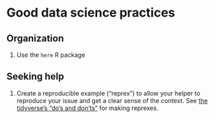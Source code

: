 # Good data science practices

## Organization

1. Use the `here` R package

## Seeking help

1. Create a reproducible example ("reprex") to allow your helper to reproduce your issue and get a clear sense of the context. See [the tidyverse's "do's and don'ts"](https://reprex.tidyverse.org/articles/reprex-dos-and-donts.html) for making reprexes.

